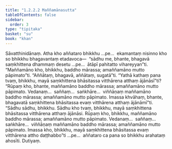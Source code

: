 ```yaml
---
title: "1.2.2.2 Maññamānasutta"
tableOfContents: false
sidebar:
  order: 3
type: "tipitaka"
basket: "su"
book: "khan"
---
```



<DynamicBreadcrumb />

<Division number="64" book="khan" bookNo="13" page="62">

<Paragraph number="344" book="khan">
Sāvatthinidānaṃ. Atha kho aññataro bhikkhu …pe…  ekamantaṃ nisinno kho so bhikkhu bhagavantaṃ etadavoca—  “sādhu me, bhante, bhagavā saṃkhittena dhammaṃ desetu …pe…  ātāpī pahitatto vihareyyan”ti. “Maññamāno kho, bhikkhu, baddho mārassa; amaññamāno mutto pāpimato”ti. “Aññātaṃ, bhagavā, aññātaṃ, sugatā”ti.
</Paragraph>

<Paragraph number="345" book="khan">
“Yathā kathaṃ pana tvaṃ, bhikkhu, mayā saṃkhittena bhāsitassa vitthārena atthaṃ ājānāsī”ti? “Rūpaṃ kho, bhante, maññamāno baddho mārassa; amaññamāno mutto pāpimato. Vedanaṃ…  saññaṃ…  saṅkhāre…  viññāṇaṃ maññamāno baddho mārassa; amaññamāno mutto pāpimato. Imassa khvāhaṃ, bhante, bhagavatā saṃkhittena bhāsitassa evaṃ vitthārena atthaṃ ājānāmī”ti.
</Paragraph>

<Paragraph number="346" book="khan">
“Sādhu sādhu, bhikkhu. Sādhu kho tvaṃ, bhikkhu, mayā saṃkhittena bhāsitassa vitthārena atthaṃ ājānāsi. Rūpaṃ kho, bhikkhu, maññamāno baddho mārassa; amaññamāno mutto pāpimato. Vedanaṃ…  saññaṃ…  saṅkhāre…  viññāṇaṃ maññamāno baddho mārassa; amaññamāno mutto pāpimato. Imassa kho, bhikkhu, mayā saṃkhittena bhāsitassa evaṃ vitthārena attho daṭṭhabbo”ti …pe…  aññataro ca pana so bhikkhu arahataṃ ahosīti.

</Paragraph>
</Division>

<Paragraph number="347" type="center" book="khan">
Dutiyaṃ.
</Paragraph>
